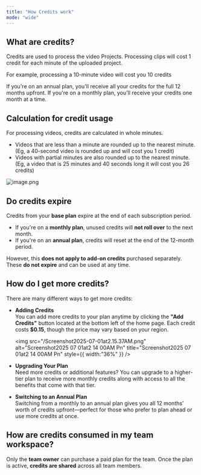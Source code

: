 ```yaml
---
title: "How Credits work"
mode: "wide"
---
```


## What are credits?

Credits are used to process the video Projects. Processing clips will cost 1 credit for each minute of the uploaded project.

<Tip>
  For example, processing a 10-minute video will cost you 10 credits
</Tip>

If you're on an annual plan, you'll receive all your credits for the full 12 months upfront. If you're on a monthly plan, you'll receive your credits one month at a time.

## Calculation for credit usage

For processing videos, credits are calculated in whole minutes.

- Videos that are less than a minute are rounded up to the nearest minute. (Eg, a 40-second video is rounded up and will cost you 1 credit)
- Videos with partial minutes are also rounded up to the nearest minute. (Eg, a video that is 25 minutes and 40 seconds long it will cost you 26 credits)

<img
  src="/Screenshot2025-07-01at2.10.53AM.png"
  alt="image.png"
  title="image.png"
  className="mx-auto"
/>

## Do credits expire

Credits from your **base plan** expire at the end of each subscription period.

- If you're on a **monthly plan**, unused credits will **not roll over** to the next month.
- If you're on an **annual plan**, credits will reset at the end of the 12-month period.

However, this **does not apply to add-on credits** purchased separately. These **do not expire** and can be used at any time.

## How do I get more credits?

There are many different ways to get more credits:

- **Adding Credits**\
  You can add more credits to your plan anytime by clicking the **"Add Credits"** button located at the bottom left of the home page. Each credit costs **\$0.15**, though the price may vary based on your region.

  <img
    src="/Screenshot2025-07-01at2.15.37AM.png"
    alt="Screenshot2025 07 01at2 14 00AM Pn"
    title="Screenshot2025 07 01at2 14 00AM Pn"
    style={{ width:"36%" }}
  />
- **Upgrading Your Plan**\
  Need more credits or additional features? You can upgrade to a higher-tier plan to receive more monthly credits along with access to all the benefits that come with that tier.
- **Switching to an Annual Plan**\
  Switching from a monthly to an annual plan gives you all 12 months’ worth of credits upfront—perfect for those who prefer to plan ahead or use more credits at once.

## How are credits consumed in my team workspace?

Only the **team owner** can purchase a paid plan for the team. Once the plan is active, **credits are shared** across all team members.